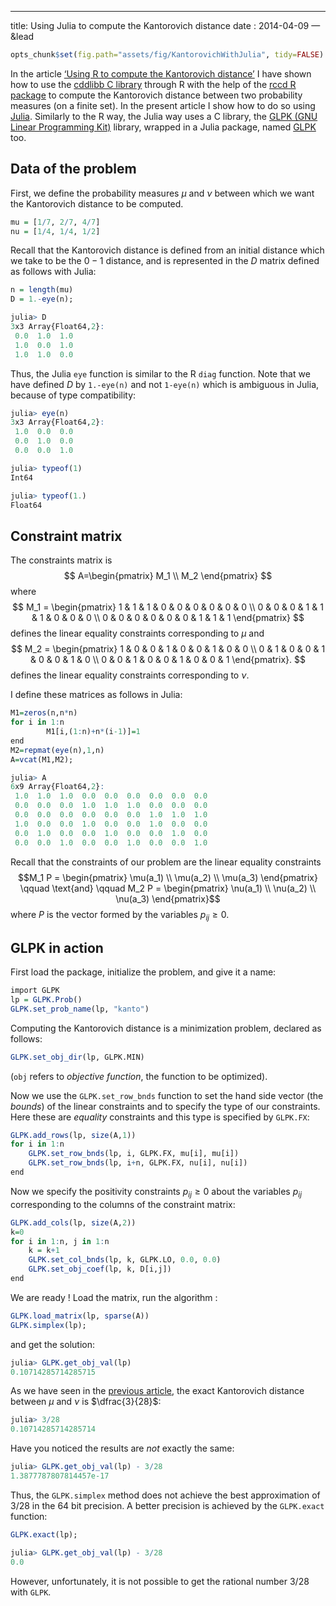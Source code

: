 ---
title: Using Julia to compute the Kantorovich distance
date : 2014-04-09
--- &lead

```r
opts_chunk$set(fig.path="assets/fig/KantorovichWithJulia", tidy=FALSE)
```


 In the article ['Using R to compute the Kantorovich distance'](http://stla.github.io/stlapblog/posts/KantorovichWithR.html) I have shown how to use the [cddlibb C library](http://web.mit.edu/sage/export/tmp/cddlib-094b/doc/cddlibman.pdf) through R with the help of the [rccd R package](http://cran.r-project.org/web/packages/rcdd/vignettes/vinny.pdf) to compute the Kantorovich distance between two probability measures (on a finite set). In the present article I show how to do so using [Julia](http://julialang.org/). 
 Similarly to the R way, the Julia way uses a C library, the [GLPK (GNU Linear Programming Kit)](http://www.gnu.org/software/glpk/) library, wrapped in a Julia package, named [GLPK](http://docs.julialang.org/en/release-0.1/stdlib/glpk/) too. 
 

## Data of the problem

First, we define the probability measures $\mu$ and $\nu$ between which we want the Kantorovich distance to be computed.

```r
mu = [1/7, 2/7, 4/7]
nu = [1/4, 1/4, 1/2]
```

Recall that the Kantorovich distance is defined from an initial distance which we take to be the $0-1$ distance, and is represented in the $D$ matrix defined as follows with Julia:

```r
n = length(mu)
D = 1.-eye(n);
```

```r
julia> D
3x3 Array{Float64,2}:
 0.0  1.0  1.0
 1.0  0.0  1.0
 1.0  1.0  0.0
```

Thus, the Julia `eye` function is similar to the R `diag` function. 
Note that we have defined $D$ by `1.-eye(n)` and not `1-eye(n)` which 
is ambiguous in Julia, because of type compatibility:

```r
julia> eye(n)
3x3 Array{Float64,2}:
 1.0  0.0  0.0
 0.0  1.0  0.0
 0.0  0.0  1.0

julia> typeof(1)
Int64

julia> typeof(1.)
Float64
```


## Constraint matrix

The constraints matrix is 
$$
A=\begin{pmatrix} M_1 \\ M_2 \end{pmatrix} 
$$
where 
$$ M_1 = \begin{pmatrix}
1 & 1 & 1 & 0 & 0 & 0 & 0 & 0 & 0 \\
 0 & 0 & 0 & 1 & 1 & 1  & 0 & 0 & 0 \\
 0 & 0 & 0 & 0 & 0 & 0 & 1 & 1 & 1  
\end{pmatrix} $$
defines the linear equality constraints corresponding to $\mu$ 
and 
$$ M_2 = \begin{pmatrix}
1 & 0 & 0 & 1 & 0 & 0 & 1 & 0 & 0 \\
 0 & 1 & 0 & 0 & 1 & 0  & 0 & 1 & 0 \\
 0 & 0 & 1 & 0 & 0 & 1 & 0 & 0 & 1  
\end{pmatrix}. $$
defines the linear equality constraints corresponding to $\nu$. 

I define these matrices as follows in Julia:

```r
M1=zeros(n,n*n)
for i in 1:n
        M1[i,(1:n)+n*(i-1)]=1
end
M2=repmat(eye(n),1,n)
A=vcat(M1,M2);
```

```r
julia> A
6x9 Array{Float64,2}:
 1.0  1.0  1.0  0.0  0.0  0.0  0.0  0.0  0.0
 0.0  0.0  0.0  1.0  1.0  1.0  0.0  0.0  0.0
 0.0  0.0  0.0  0.0  0.0  0.0  1.0  1.0  1.0
 1.0  0.0  0.0  1.0  0.0  0.0  1.0  0.0  0.0
 0.0  1.0  0.0  0.0  1.0  0.0  0.0  1.0  0.0
 0.0  0.0  1.0  0.0  0.0  1.0  0.0  0.0  1.0
```


Recall that the constraints of our problem are the linear equality constraints 
$$M_1 P = \begin{pmatrix} \mu(a_1) \\ \mu(a_2) \\ \mu(a_3) \end{pmatrix} 
\qquad \text{and} \qquad 
M_2 P = \begin{pmatrix} \nu(a_1) \\ \nu(a_2) \\ \nu(a_3) \end{pmatrix}$$ 
where $P$ is the vector formed by the variables $p_{ij} \geq 0$.

## GLPK in action 

First load the package, initialize the problem, and give it a name:

```r
import GLPK 
lp = GLPK.Prob()
GLPK.set_prob_name(lp, "kanto")
```

Computing the Kantorovich distance is a minimization problem, declared as follows:

```r
GLPK.set_obj_dir(lp, GLPK.MIN)
```

(`obj` refers to *objective function*, the function to be optimized).

Now we use the `GLPK.set_row_bnds` function to  set the hand side vector (the *bounds*) 
of the linear constraints and to specify the type of 
our constraints. Here these are *equality* constraints and this type is specified by `GLPK.FX`:

```r
GLPK.add_rows(lp, size(A,1))
for i in 1:n
    GLPK.set_row_bnds(lp, i, GLPK.FX, mu[i], mu[i])
    GLPK.set_row_bnds(lp, i+n, GLPK.FX, nu[i], nu[i])
end
```

Now we specify the positivity constraints $p_{ij} \geq 0$ about the variables $p_{ij}$ corresponding to the columns of the constraint matrix:

```r
GLPK.add_cols(lp, size(A,2))
k=0
for i in 1:n, j in 1:n
    k = k+1
    GLPK.set_col_bnds(lp, k, GLPK.LO, 0.0, 0.0)
    GLPK.set_obj_coef(lp, k, D[i,j])
end
```

We are ready ! Load the matrix, run the algorithm :

```r
GLPK.load_matrix(lp, sparse(A))
GLPK.simplex(lp);
```

and get the solution:

```r
julia> GLPK.get_obj_val(lp)
0.10714285714285715
```

As we have seen in the [previous article](http://stla.github.io/stlapblog/posts/KantorovichWithR.html), the exact Kantorovich distance between $\mu$ and $\nu$ is $\dfrac{3}{28}$:

```r
julia> 3/28
0.10714285714285714
```

Have you noticed the results are *not* exactly the same:

```r
julia> GLPK.get_obj_val(lp) - 3/28
1.3877787807814457e-17
```

Thus, the `GLPK.simplex` method does not achieve 
the best approximation of $3/28$ in the 64 bit precision. A better 
precision is achieved by the  `GLPK.exact` function:

```r
GLPK.exact(lp);
```

```r
julia> GLPK.get_obj_val(lp) - 3/28
0.0
```

However, unfortunately, it is not possible to get the rational number $3/28$ 
with `GLPK`. 


